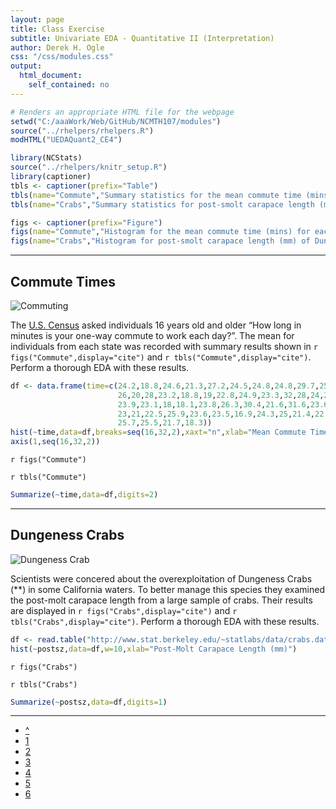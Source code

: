 ```yaml
---
layout: page
title: Class Exercise
subtitle: Univariate EDA - Quantitative II (Interpretation)
author: Derek H. Ogle
css: "/css/modules.css"
output:
  html_document:
    self_contained: no
---
```


```r
# Renders an appropriate HTML file for the webpage
setwd("C:/aaaWork/Web/GitHub/NCMTH107/modules")
source("../rhelpers/rhelpers.R")
modHTML("UEDAQuant2_CE4")
```

```r
library(NCStats)
source("../rhelpers/knitr_setup.R")
library(captioner)
tbls <- captioner(prefix="Table")
tbls(name="Commute","Summary statistics for the mean commute time (mins) for each state.")
tbls(name="Crabs","Summary statistics for post-smolt carapace length (mm) of Dungeness crab collected in California.")

figs <- captioner(prefix="Figure")
figs(name="Commute","Histogram for the mean commute time (mins) for each state.")
figs(name="Crabs","Histogram for post-smolt carapace length (mm) of Dungeness crab collected in California.")

```

----

## Commute Times
<img src="zimgs/commuting.jpg" alt="Commuting" class="img-right">

The [U.S. Census](http://www.indexmundi.com/facts/united-states/quick-facts/all-states/average-commute-time#map) asked individuals 16 years old and older "How long in minutes is your one-way commute to work each day?".  The mean for individuals from each state was recorded with summary results shown in `r figs("Commute",display="cite")` and `r tbls("Commute",display="cite")`. Perform a thorough EDA with these results.

```r
df <- data.frame(time=c(24.2,18.8,24.6,21.3,27.2,24.5,24.8,24.8,29.7,25.9,27,
                        26,20,28,23.2,18.8,19,22.8,24.9,23.3,32,28,24,22.9,
                        23.9,23.1,18,18.1,23.8,26.3,30.4,21.6,31.6,23.6,16.9,
                        23,21,22.5,25.9,23.6,23.5,16.9,24.3,25,21.4,22.2,27.7,
                        25.7,25.5,21.7,18.3))
hist(~time,data=df,breaks=seq(16,32,2),xaxt="n",xlab="Mean Commute Time (mins)")
axis(1,seq(16,32,2))
```

`r figs("Commute")`

`r tbls("Commute")`

```r
Summarize(~time,data=df,digits=2)
```

----

## Dungeness Crabs
<img src="zimgs/Dungeness.jpg" alt="Dungeness Crab" class="img-right">

Scientists were concered about the overexploitation of Dungeness Crabs (**) in some California waters. To better manage this species they examined the post-molt carapace length from a large sample of crabs. Their results are displayed in `r figs("Crabs",display="cite")` and `r tbls("Crabs",display="cite")`. Perform a thorough EDA with these results.

```r
df <- read.table("http://www.stat.berkeley.edu/~statlabs/data/crabs.data",header=TRUE)
hist(~postsz,data=df,w=10,xlab="Post-Molt Carapace Length (mm)")
```

`r figs("Crabs")`

`r tbls("Crabs")`

```r
Summarize(~postsz,data=df,digits=1)
```

----

<div class="text-center">
<ul class="pagination pagination-lg">
  <li><a href="UEDAQuant2.html">^</a></li>
  <li><a href="UEDAQuant2_CE1.html">1</a></li>
  <li><a href="UEDAQuant2_CE2.html">2</a></li>
  <li><a href="UEDAQuant2_CE3.html">3</a></li>
  <li class="active"><a href="#">4</a></li>
  <li><a href="UEDAQuant2_CE5.html">5</a></li>
  <li><a href="UEDAQuant2_CE6.html">6</a></li>
</ul>
